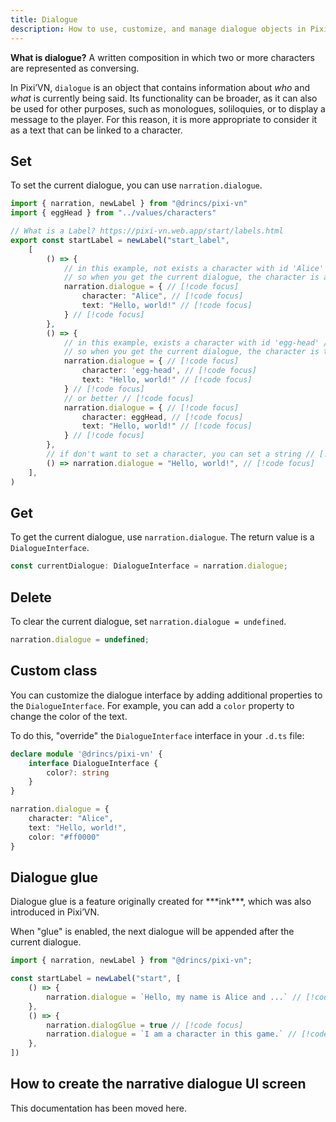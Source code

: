 ```yaml
---
title: Dialogue
description: How to use, customize, and manage dialogue objects in Pixi’VN, including glue and UI integration.
---
```



**What is dialogue?** A written composition in which two or more characters are represented as conversing.

In Pixi’VN, `dialogue` is an object that contains information about _who_ and _what_ is currently being said. Its functionality can be broader, as it can also be used for other purposes, such as monologues, soliloquies, or to display a message to the player. For this reason, it is more appropriate to consider it as a text that can be linked to a <DynamicLink href="/start/character#use-characters-in-the-game">character</DynamicLink>.

## Set

To set the current dialogue, you can use `narration.dialogue`.

```ts title="labels/startLabel.ts"
import { narration, newLabel } from "@drincs/pixi-vn"
import { eggHead } from "../values/characters"

// What is a Label? https://pixi-vn.web.app/start/labels.html
export const startLabel = newLabel("start_label",
    [
        () => {
            // in this example, not exists a character with id 'Alice' // [!code focus]
            // so when you get the current dialogue, the character is a fake character with the name 'Alice' // [!code focus]
            narration.dialogue = { // [!code focus]
                character: "Alice", // [!code focus]
                text: "Hello, world!" // [!code focus]
            } // [!code focus]
        },
        () => {
            // in this example, exists a character with id 'egg-head' // [!code focus]
            // so when you get the current dialogue, the character is the character with id 'egg-head' // [!code focus]
            narration.dialogue = { // [!code focus]
                character: 'egg-head', // [!code focus]
                text: "Hello, world!" // [!code focus]
            } // [!code focus]
            // or better // [!code focus]
            narration.dialogue = { // [!code focus]
                character: eggHead, // [!code focus]
                text: "Hello, world!" // [!code focus]
            } // [!code focus]
        },
        // if don't want to set a character, you can set a string // [!code focus]
        () => narration.dialogue = "Hello, world!", // [!code focus]
    ],
)
```

<CurrentDialogueExample />

## Get

To get the current dialogue, use `narration.dialogue`. The return value is a `DialogueInterface`.

```typescript
const currentDialogue: DialogueInterface = narration.dialogue;
```

## Delete

To clear the current dialogue, set `narration.dialogue = undefined`.

```typescript
narration.dialogue = undefined;
```

## Custom class

You can customize the dialogue interface by adding additional properties to the `DialogueInterface`. For example, you can add a `color` property to change the color of the text.

To do this, "override" the `DialogueInterface` interface in your `.d.ts` file:

```ts tab="pixi-vn.d.ts"
declare module '@drincs/pixi-vn' {
    interface DialogueInterface {
        color?: string
    }
}
```

```ts tab="labels/startLabel.ts"
narration.dialogue = {
    character: "Alice",
    text: "Hello, world!",
    color: "#ff0000"
}
```

## Dialogue glue

<Callout type="info">
Dialogue glue is a feature originally created for ***ink***, which was also introduced in Pixi’VN.
</Callout>

When "glue" is enabled, the next dialogue will be appended after the current dialogue.

```ts title="labels/startLabel.ts"
import { narration, newLabel } from "@drincs/pixi-vn";

const startLabel = newLabel("start", [
    () => {
        narration.dialogue = `Hello, my name is Alice and ...` // [!code focus]
    },
    () => {
        narration.dialogGlue = true // [!code focus]
        narration.dialogue = `I am a character in this game.` // [!code focus]
    },
])
```

<DialogueGlueExample />

## How to create the narrative dialogue UI screen

This documentation has been moved <DynamicLink href="/start/interface-examples">here</DynamicLink>.
